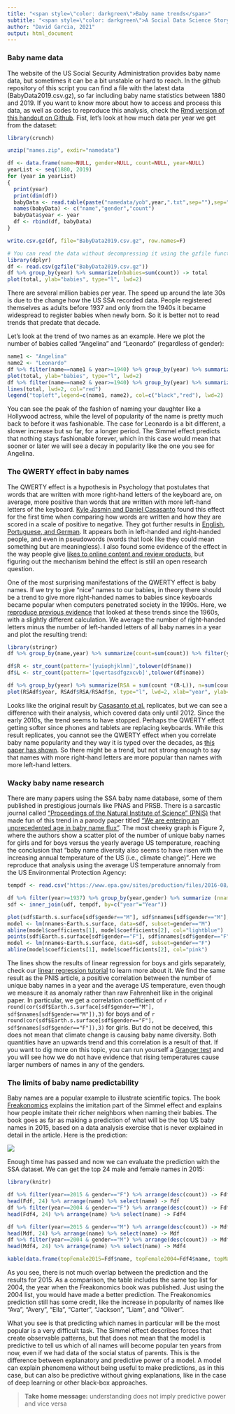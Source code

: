 ```yaml
---
title: "<span style=\"color: darkgreen\">Baby name trends</span>"
subtitle: "<span style=\"color: darkgreen\">A Social Data Science Story</span>"
author: "David Garcia, 2021"
output: html_document
---
```




### Baby name data

The website of the US Social Security Administration provides baby name data, but sometimes it can be a bit unstable or hard to reach. In the github repository of this script you can find a file with the latest data (BabyData2019.csv.gz), so far including baby name statistics between 1880 and 2019. If you want to know more about how to access and process this data, as well as codes to reproduce this analysis, check the [Rmd version of this handout on Github](https://github.com/dgarcia-eu/SocialDataScience/blob/master/2_SocialDynamics/023_BabyNameTrends/BabyNameTrends.Rmd). Fist, let's look at how much data per year we get from the dataset:

```r
library(crunch)

unzip("names.zip", exdir="namedata")

df <- data.frame(name=NULL, gender=NULL, count=NULL, year=NULL)
yearList <- seq(1880, 2019)
for (year in yearList)
{
  print(year)
  print(dim(df))
  babyData <- read.table(paste("namedata/yob",year,".txt",sep=""),sep=",", stringsAsFactors = FALSE)
  names(babyData) <- c("name","gender","count")
  babyData$year <- year
  df <- rbind(df, babyData)
}

write.csv.gz(df, file="BabyData2019.csv.gz", row.names=F)
```

```r
# You can read the data without decompressing it using the gzfile function. 
library(dplyr)
df <- read.csv(gzfile("BabyData2019.csv.gz"))
df %>% group_by(year) %>% summarize(nbabies=sum(count)) -> total
plot(total, ylab="babies", type="l", lwd=2)
```

There are several million babies per year. The speed up around the late 30s is due to the change how the US SSA recorded data. People registered themselves as adults before 1937 and only from the 1940s it became widespread to register babies when newly born. So it is better not to read trends that predate that decade.


Let's look at the trend of two names as an example. Here we plot the number of babies called "Angelina" and "Leonardo" (regardless of gender):

```r
name1 <- "Angelina"
name2 <- "Leonardo"
df %>% filter(name==name1 & year>=1940) %>% group_by(year) %>% summarize(nbabies=sum(count)) -> total
plot(total, ylab="babies", type="l", lwd=2)
df %>% filter(name==name2 & year>=1940) %>% group_by(year) %>% summarize(nbabies=sum(count)) -> total
lines(total, lwd=2, col="red")
legend("topleft",legend=c(name1, name2), col=c("black","red"), lwd=2)
```

You can see the peak of the fashion of naming your daughter like a Hollywood actress, while the level of popularity of the name is pretty much back to before it was fashionable. The case for Leonardo is a bit different, a slower increase but so far, for a longer period. The Simmel effect predicts that nothing stays fashionable forever, which in this case would mean that sooner or later we will see a decay in popularity like the one you see for Angelina. 

### The QWERTY effect in baby names

The QWERTY effect is a hypothesis in Psychology that postulates that words that are written with more right-hand letters of the keyboard are, on average, more positive than words that are written with more left-hand letters of the keyboard. [Kyle Jasmin and Daniel Casasanto](https://link.springer.com/article/10.3758/s13423-012-0229-7) found this effect for the first time when comparing how words are written and how they are scored in a scale of positive to negative. They got further results in [English, Portuguese, and German](https://www.casasanto.com/papers/CasasantoJasminBrookshireGijssels_CogSci_2014.pdf). It appears both in left-handed and right-handed people, and even in pseudowords (words that look like they could mean something but are meaningless). I also found some evidence of the effect in the way people give [likes to online content and review products](https://dl.acm.org/doi/10.1145/2872427.2883019), but figuring out the mechanism behind the effect is still an open research question.  

One of the most surprising manifestations of the QWERTY effect is baby names. If we try to give "nice" names to our babies, in theory there should be a trend to give more right-handed names to babies since keyboards became popular when computers penetrated society in the 1990s. Here, we [reproduce previous evidence](https://www.casasanto.com/papers/CasasantoJasminBrookshireGijssels_CogSci_2014.pdf) that looked at these trends since the 1960s, with a slightly different calculation. We average the number of right-handed letters minus the number of left-handed letters of all baby names in a year and plot the resulting trend:

```r
library(stringr)
df %>% group_by(name,year) %>% summarize(count=sum(count)) %>% filter(year>1960)-> ngdf

df$R <- str_count(pattern='[yuiophjklnm]',tolower(df$name))
df$L <- str_count(pattern='[qwertasdfgzxcvb]',tolower(df$name))

df %>% group_by(year) %>% summarize(RSA = sum(count *(R-L)), n=sum(count)) %>% filter(year>=1960)-> RSAdf
plot(RSAdf$year, RSAdf$RSA/RSAdf$n, type="l", lwd=2, xlab="year", ylab="mean RSA")
```

Looks like the original result by [Casasanto et al.](https://www.casasanto.com/papers/CasasantoJasminBrookshireGijssels_CogSci_2014.pdf) replicates, but we can see a difference with their analysis, which covered data only until 2012. Since the early 2010s, the trend seems to have stopped. Perhaps the QWERTY effect getting softer since phones and tablets are replacing keyboards. While this result replicates, you cannot see the QWERTY effect when you correlate baby name popularity and they way it is typed over the decades, as [this paper has shown](http://www.tandfonline.com/doi/abs/10.1179/0027773812Z.00000000039). So there might be a trend, but not strong enough to say that names with more right-hand letters are more popular than names with more left-hand letters.

### Wacky baby name research

There are many papers using the SSA baby name database, some of them published in prestigious journals like PNAS and PRSB. There is a sarcastic journal called ["Proceedings of the Natural Institute of Science" (PNIS)](https://instsci.org/) that made fun of this trend in a parody paper titled ["We are entering an unprecedented age in baby name flux"](https://instsci.org/h7.html). The most cheeky graph is Figure 2, where the authors show a scatter plot of the number of unique baby names for girls and for boys versus the yearly average US temperature, reaching the conclusion that "baby name diversity also seems to have risen with the increasing annual temperature of the US (i.e., climate change)". Here we reproduce that analysis using the average US temperature annomaly from the US Environmental Protection Agency:

```r
tempdf <- read.csv("https://www.epa.gov/sites/production/files/2016-08/temperature_fig-1.csv", skip=6)

df %>% filter(year>=1937) %>% group_by(year,gender) %>% summarize (nnames=n()) -> udf
sdf <- inner_join(udf, tempdf, by=c("year"="Year"))

plot(sdf$Earth.s.surface[sdf$gender=="M"], sdf$nnames[sdf$gender=="M"], col="lightblue", pch=19, xlim=range(sdf$Earth.s.surface), ylim=range(sdf$nnames), ylab="Number of Unique Names", xlab="US temperature annomaly (Fahrenheit)")
model <- lm(nnames~Earth.s.surface, data=sdf, subset=gender=="M")
abline(model$coefficients[1], model$coefficients[2], col="lightblue")
points(sdf$Earth.s.surface[sdf$gender=="F"], sdf$nnames[sdf$gender=="F"], col="pink", pch=19)
model <- lm(nnames~Earth.s.surface, data=sdf, subset=gender=="F")
abline(model$coefficients[1], model$coefficients[2], col="pink")
```

The lines show the results of linear regression for boys and girls separately, check our [linear regression tutorial](https://dgarcia-eu.github.io/SocialDataScience/2_SocialDynamics/024_LinearRegression/LinearRegression.html) to learn more about it. We find the same result as the PNIS article, a positive correlation between the number of unique baby names in a year and the average US temperature, even though we measure it as anomaly rather than raw Fahrenheit like in the original paper. In particular, we get a correlation coefficient of ```r round(cor(sdf$Earth.s.surface[sdf$gender=="M"], sdf$nnames[sdf$gender=="M"]),3)``` for boys and of ```r round(cor(sdf$Earth.s.surface[sdf$gender=="F"], sdf$nnames[sdf$gender=="F"]),3)``` for girls. But do not be deceived, this does not mean that climate change is causing baby name diversity. Both quantities have an upwards trend and this correlation is a result of that. If you want to dig more on this topic, you can run yourself a [Granger test](http://math.furman.edu/~dcs/courses/math47/R/library/lmtest/html/grangertest.html) and you will see how we do not have evidence that rising temperatures cause larger numbers of names in any of the genders.

### The limits of baby name predictability

Baby names are a popular example to illustrate scientific topics. The book [Freakonomics](https://freakonomics.com/books/) explains the imitation part of the Simmel effect and explains how people imitate their richer neighbors when naming their babies. The book goes as far as making a prediction of what will be the top US baby names in 2015, based on a data analysis exercise that is never explained in detail in the article. Here is the prediction:

![](FreakonomicsPrediction.png)

Enough time has passed and now we can evaluate the prediction with the SSA dataset. We can get the top 24 male and female names in 2015:

```r
library(knitr)

df %>% filter(year==2015 & gender=="F") %>% arrange(desc(count)) -> Fdf
head(Fdf, 24) %>% arrange(name) %>% select(name) -> Fdf
df %>% filter(year==2004 & gender=="F") %>% arrange(desc(count)) -> Fdf4
head(Fdf4, 24) %>% arrange(name) %>% select(name) -> Fdf4

df %>% filter(year==2015 & gender=="M") %>% arrange(desc(count)) -> Mdf
head(Mdf, 24) %>% arrange(name) %>% select(name) -> Mdf
df %>% filter(year==2004 & gender=="M") %>% arrange(desc(count)) -> Mdf4
head(Mdf4, 24) %>% arrange(name) %>% select(name) -> Mdf4

kable(data.frame(topFemale2015=Fdf$name, topFemale2004=Fdf4$name, topMale2015=Mdf$name, topMale2004=Mdf4$name))
```

As you see, there is not much overlap between the prediction and the results for 2015. As a comparison, the table includes the same top list for 2004, the year when the Freakonomics book was published. Just using the 2004 list, you would have made a better prediction. The Freakonomics prediction still has some credit, like the increase in popularity of names like "Ava", "Avery", "Ella", "Carter", "Jackson", "Liam", and "Oliver".

What you see is that predicting which names in particular will be the most popular is a very difficult task. The Simmel effect describes forces that create observable patterns, but that does not mean that the model is predictive to tell us which of all names will become popular ten years from now, even if we had data of the social status of parents. This is the difference between explanatory and predictive power of a model. A model can explain phenomena without being useful to make predictions, as in this case, but can also be predictive without giving explanations, like in the case of deep learning or other black-box approaches.

> **Take home message:** understanding does not imply predictive power and vice versa



